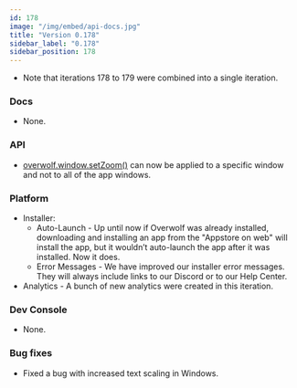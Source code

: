 ```yaml
---
id: 178
image: "/img/embed/api-docs.jpg"
title: "Version 0.178"
sidebar_label: "0.178"
sidebar_position: 178
---
```


* Note that iterations 178 to 179 were combined into a single iteration. 

### Docs

* None.

### API

* [overwolf.window.setZoom()](/api/windows#setzoomwinzoomfactorowid-windowid) can now be applied to a specific window and not to all of the app windows.

### Platform

* Installer:
  * Auto-Launch - Up until now if Overwolf was already installed, downloading and installing an app from the "Appstore on web" will install the app, but it wouldn’t auto-launch the app after it was installed. Now it does.
  * Error Messages - We have improved our installer error messages. They will always include links to our Discord or to our Help Center.
* Analytics - A bunch of new analytics were created in this iteration.

### Dev Console

* None.

### Bug fixes

* Fixed a bug with increased text scaling in Windows.

